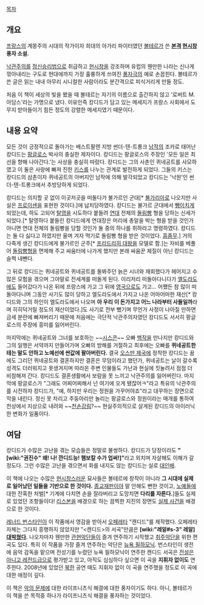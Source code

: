 [[목차]]

== 개요 ==
[[프랑스]]의 계몽주의 시대의 작가이자 희대의 아가리 파이터였던 [[볼테르]]가 쓴 '''[[본격]] [[현시창]] 풍자 소설.''' 

[[낙관주의]]를 [[정신승리법]]으로 취급하고 [[현시창]]을 강조하며 유럽의 웬만한 나라는 신나게 깎아내리는 구도로 현대에까지 가장 훌륭하게 쓰여진 [[풍자극]]의 예로 손꼽힌다. 볼테르가 쓴 글은 읽는 내내 아무리 시니컬한 사람이라도 분간격으로 피식거리게 만들 정도.

처음 이 책이 세상의 빛을 봤을 때 볼테르는 자기의 이름으로 출간하지 않고 '로버트 M. 아담스'라는 가명으로 냈다. 이유인즉 캉디드가 담고 있는 메세지가 프랑스 사회에서 도무지 받아들이기 힘든 정도의 강렬한 메세지였기 때문이다.

== 내용 요약 ==
모든 것이 긍정적으로 돌아가는 베스트팔렌 지방 썬더-텐-트롱크 [[남작]]의 조카로 태어난 캉디드는 [[팡글로스]] 박사의 충실한 제자이다. 캉디드는 팡글로스의 주장인 '모든 일은 최선을 향해 나아간다.'는 사상을 충실히 따랐다. 캉디드는 그의 사촌인 퀴네공트를 사모하였고 이 둘은 사랑에 빠져 진한 [[키스]]를 나누는 관계로 발전하게 되었다. 그들의 키스는 캉디드의 삼촌이자 퀴네공트의 아버지인 남작에 의해 발각되었고 캉디드는 '낙원'인 썬더-텐-트롱크에서 추방당하게 되었다. 

캉디드는 의지할 곳 없이 이곳저곳을 떠돌다가 불가르인 군대[* [[불가리아]]로 나오지만 사실은 [[프로이센]]을 표현한 것이다.]에 납치당하였다. 캉디드는 불가르 군대에서 [[뺑이]]치게 되었는데, 하도 고되어 [[탈영]]을 시도하다 붙들려 [[연대]] 전체의 [[돌림빵]] 형을 당하는 신세가 되었다.[* 탈영하다 붙들린 캉디드에게 연대장은 머리에 총알을 박는 형을 받을 것인가 아니면 연대 전체의 돌림빵을 당할 것인가 둘 중의 하나를 취하라고 명령하였다. 캉디드는 둘 다 싫다고 하였지만 울며 겨자 먹기로 돌림빵 형을 받은 것이었다. [[흠좀무]].] 거의 다죽게 생긴 캉디드에게 불가르인 군주[* [[프리드리히 대왕]]을 모델로 함.]는 자비를 베풀어 [[돌림빵]]형을 면제해 주고 싸움터에 나가게 했지만 본래 싸움꾼 체질이 아닌 캉디드는 슬쩍 내뺀다.

그 뒤로 캉디드는 퀴네공트와 퀴네공트를 돌봐주던 늙은 시녀와 재회했다가 헤어지고 수많은 모험을 겪으며 그야말로 전세계를 떠돌게 된다. 이리저리 떠돌아다니다가 [[엘도라도]]에도 들어갔다가 나온 뒤에 프랑스에 가고 그 뒤에 [[영국]]으로도 가고... 어쨌든 참 많이 떠돌아다니며 그동안 사기도 많이 당하고 엘도라도에서 가지고 나온 어마어마한 재산[* 캉디드와 그의 하인이 엘도라도에서 나오며 '''아 우리 이 돈가지고 어느 나라부터 사들일까'''라며 히히덕거릴 정도의 재산이었다.]도 사기로 전부 뺐기며 무언가 사정이 나아질 만하면 금세 분란에 빠져버리기 때문에 처음에는 극단적 낙관주의자였던 캉디드도 서서히 팡글로스의 주장에 흥미를 잃어버린다.

마지막에는 퀴네공트와 그녀를 보호하는 ~~[[시스콘]]~~ 오빠 [[백작]]을 만나지만 캉디드와 그의 일행은 서약까지 만들어가며 오빠의 방해를 거절하고 최후에는 오빠를 '''퀴네공트한테는 말도 안하고 노예선에 싼값에 팔아버린다.''' 결국 [[오스만 제국]]에 정착한 캉디드는 꿈에도 그리던 퀴네공트와 결혼하지만 결혼은 무덤이라고 했던가, 퀴네공트는 날이 갈수록 성격도 더러워지고 못생겨지며 따라온 주변 인물들도 가난과 현실에 짓눌려서 점점 더 비참해져 간다. 캉디드도 결혼생활에서 보람을 못 느끼고 낙관주의를 잃어버린다. 마지막에 팡글로스가 "그래도 어찌어찌해서 넌 여기에 오게 됐잖어ㅋ"라고 특유의 낙관주의를 시전하자 캉디드가, "예, 하지만 우리는 정원을 가꾸어야죠"라고 대꾸하는 장면으로 막을 내린다. 정신 못 차리고 주둥아리만 놀리는 팡글로스와 정원이라는 매개를 통하여 천상에서 지상으로 내려와 ~~[[천손강림]]?~~ 현실주의적으로 살게된 캉디드의 아이러닉한 변화가 일품이다.

== 여담 ==
캉디드가 수많은 고난을 겪는 모습들은 정말로 불쌍하다. 캉디드가 당장이라도 '''"[wiki:"권진수" 왜! 나! 깐디드능! 햄보칼 수가 업써!]"'''라고 외치며 자살해도 이해가 갈 정도다. 그런 수많은 고난을 겪으면서 화를 내지도 않는 캉디드는 실로 [[대인배]].

이 책에 나오는 수많은 [[현시창]]스러운 묘사들은 볼테르에 창작이 아니라 '''그 시대에 실제로 일어났던 일들을 기반으로 한 것이다.''' [[종교재판]]이야 말 안해도 뻔한 것이고, [[노예]]들에 대한 잔혹한 처벌[* 기계에 다치면 손을 잘라버리고 도망치면 '''다리를 자른다.''']들도 실제로 있었던 조항들이다! [[리스본]]을 배경으로 하는 끔찍한 지진의 장면도 [[1755년 포르투갈 대지진|실제 사건]]을 배경으로 한 것이다.

[[레너드 번스타인]]이 이 작품에서 영감을 받아서 [[오페레타]] "캔디드"를 제작했다. 오페레타 자체는 그다지 흥행하지 않았지만 "<캔디드>의 서곡"만큼은 '''[wiki:"레알#s-3" 레알] [[대박]]쳤다.''' 나오자마자 웬만한 [[관현악단]]들이 즐겨 연주하기 시작했고 [[취주악단]]을 위한 편곡도 있다. 특히 이 작품을 가장 즐겨 연주하는 악단은 [[뉴욕 필하모닉]]. 번스타인이 생전에 음악 감독을 맡으며 전성기를 누렸던 뉴욕 필하모닉이 연주한 캔디드 서곡은 [[전설은 아니고 레전드급]]으로 평가받고 있고, 아직도 심심하다 싶으면 이 곡을 '''지휘자 없이도''' 연주한다. 2008년에 있었던 [[북한]] 공연 때도 지휘자 없이 이 곡을 연주했을 정도로 이 곡에 대한 애정이 깊다.

이 책은 [[악의 문제]]에 대한 라이프니츠식 해결에 대한 풍자이기도 하다. 아니, 볼테르가 이 책을 쓴 목적중 하나가 라이프니츠식 해결을 풍자하는 것이었다.
